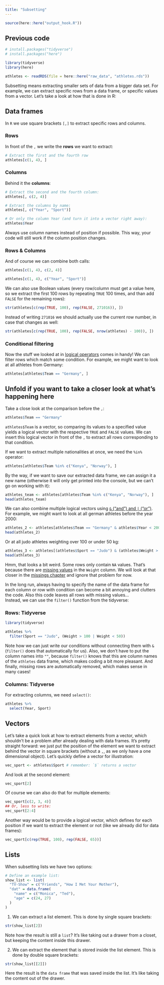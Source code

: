 ```yaml
---
title: "Subsetting"
---
```


```r
source(here::here("output_hook.R"))
```

::: {.callout-caution icon="false" collapse="true"}
## Previous code

```r
# install.packages("tidyverse")
# install.packages("here")

library(tidyverse)
library(here)

athletes <- readRDS(file = here::here("raw_data", "athletes.rds"))
```
:::

Subsetting means extracting smaller sets of data from a bigger data set. For example, we can extract specific rows from a data frame, or specific values from a vector. Let's take a look at how that is done in R:

## Data frames

In `R` we use square brackets `[,]` to extract specific rows and columns.

### Rows

In front of the `,` we write the **rows** we want to extract:

```r
# Extract the first and the fourth row
athletes[c(1, 4), ]
```

### Columns

Behind it the **columns**:

```r
# Extract the second and the fourth column:
athletes[, c(2, 4)]

# Extract the columns by name:
athletes[, c("Year", "Sport")]

# Or only the column Year (and turn it into a vector right away):
athletes$Year
```

::: callout-tip
Always use column names instead of position if possible. This way, your code will still work if the column position changes.
:::

### Rows & Columns

And of course we can combine both calls:

```r
athletes[c(1, 4), c(2, 4)]

athletes[c(1, 4), c("Year", "Sport")]
```

We can also use Boolean values (every row/column must get a value here, so we extract the first 100 rows by repeating `TRUE` 100 times, and than add `FALSE` for the remaining rows):

```r
str(athletes[c(rep(TRUE, 100), rep(FALSE, 271016)), ])
```

::: callout-tip
Instead of writing `271016` we should actually use the current row number, in case that changes as well:

```r
str(athletes[c(rep(TRUE, 100), rep(FALSE, nrow(athletes) - 100)), ])
```
:::

### Conditional filtering

Now the stuff we looked at in [logical operators](../basics/basics.qmd#comparisons-and-logical-operators) comes in handy! We can filter rows which match some condition. For example, we might want to look at all athletes from Germany:

```r
athletes[athletes$Team == "Germany", ]

```

::: {.callout-note collapse="true"}
## Unfold if you want to take a closer look at what's happening here

Take a close look at the comparison before the `,`:

```r
athletes$Team == "Germany"
```

`athletes$Team` is a vector, so comparing its values to a specified value yields a logical vector with the respective `TRUE` and `FALSE` values. We can insert this logical vector in front of the `,` to extract all rows corresponding to that condition.
:::

If we want to extract multiple nationalities at once, we need the `%in%` operator:

```r
athletes[athletes$Team %in% c("Kenya", "Norway"), ]

```

By the way, if we want to save our extracted data frame, we can assign it a new name (otherwise it will only get printed into the console, but we can't go on working with it):

```r
athletes_team <- athletes[athletes$Team %in% c("Kenya", "Norway"), ]
head(athletes_team)
```

We can also combine multiple logical vectors using [`&` ("and") and `|` ("or")](https://nickhaf.github.io/r_tutorial/qmd/basics/basics.html#or-and-and). For example, we might want to look at all german athletes before the year 2000:

```r
athletes_2 <- athletes[athletes$Team == "Germany" & athletes$Year < 2000, ]
head(athletes_2)
```

Or at all judo athletes weighting over 100 or under 50 kg:

```r
athletes_3 <- athletes[(athletes$Sport == "Judo") & (athletes$Weight > 100 | athletes$Weight < 50), ]
head(athletes_3)
```

Hmm, that looks a bit weird. Some rows only contain `NA` values. That's because there are [missing values](../missing/missing.qmd) in the `Weight` column. We will look at that closer in the [missings chapter](../missing/missing.qmd) and ignore that problem for now.

In the long run, always having to specify the name of the data frame for each column or row with condition can become a bit annoying and clutters the code. Also this code leaves all rows with missing values...\
Instead, we can use the `filter()` function from the tidyverse:

### Rows: Tidyverse

::: tidy
```r
library(tidyverse)

athletes %>%
  filter(Sport == "Judo", (Weight > 100 | Weight < 50))
```
:::

Note how we can just write our conditions without connecting them with `&` (`filter()` does that automatically for us). Also, we don't have to put the column names into `""`, because `filter()` knows that this are column names of the `athletes` data frame, which makes coding a bit more pleasant. And finally, missing rows are automatically removed, which makes sense in many cases!

### Columns: Tidyverse

For extracting columns, we need `select()`:

::: tidy
```r
athletes %>%
  select(Year, Sport)
```
:::

## Vectors

Let's take a quick look at how to extract elements from a vector, which shouldn't be a problem after already dealing with data frames. It's pretty straight forward: we just put the position of the element we want to extract behind the vector in square brackets (without a `,`, as we only have a one dimensional object). Let's quickly define a vector for illustration:

```r
vec_sport <- athletes$Sport # remember: `$` returns a vector
```

And look at the second element:

```r
vec_sport[2]
```

Of course we can also do that for multiple elements:

```r
vec_sport[c(2, 3, 4)]
## Or, less to write:
vec_sport[2:4]
```

Another way would be to provide a logical vector, which defines for each position if we want to extract the element or not (like we already did for data frames):

```r
vec_sport[c(rep(TRUE, 100), rep(FALSE, 65))]
```

## Lists

When subsetting lists we have two options:

```r
# Define an example list:
show_list <- list(
  "TV-Show" = c("Friends", "How I Met Your Mother"),
  "dat" = data.frame(
    "name" = c("Monica", "Ted"),
    "age" = c(24, 27)
  )
)
```

1.  We can extract a list element. This is done by single square brackets:

```r
str(show_list[2])
```

Note how the result is still a `list`? It's like taking out a drawer from a closet, but keeping the content inside this drawer.

2.  We can extract the element that is stored inside the list element. This is done by double square brackets:

```r
str(show_list[[2]])
```

Here the result is the `data frame` that was saved inside the list. It's like taking the content out of the drawer.
